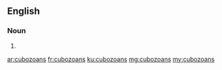 ==English==

===Noun===
{{head|en|noun plural form}}

# {{plural of|cubozoan|lang=en}}

[[ar:cubozoans]]
[[fr:cubozoans]]
[[ku:cubozoans]]
[[mg:cubozoans]]
[[my:cubozoans]]